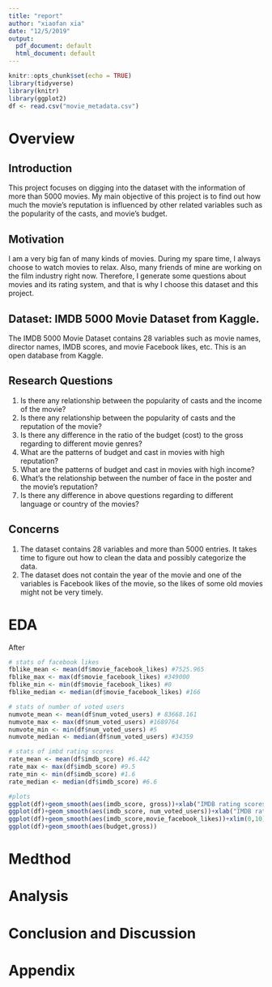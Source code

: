 ```yaml
---
title: "report"
author: "xiaofan xia"
date: "12/5/2019"
output:
  pdf_document: default
  html_document: default
---
```


```r
knitr::opts_chunk$set(echo = TRUE)
library(tidyverse)
library(knitr)
library(ggplot2)
df <- read.csv("movie_metadata.csv")

```

# Overview

## Introduction

This project focuses on digging into the dataset with the information of more than 5000 movies. My main objective of this project is to find out how much the movie’s reputation is influenced by other related variables such as the popularity of the casts, and movie’s budget. 

## Motivation

I am a very big fan of many kinds of movies. During my spare time, I always choose to watch movies to relax. Also, many friends of mine are working on the film industry right now. Therefore, I generate some questions about movies and its rating system, and that is why I choose this dataset and this project.  

## Dataset: IMDB 5000 Movie Dataset from Kaggle.

The IMDB 5000 Movie Dataset contains 28 variables such as movie names, director names, IMDB scores, and movie Facebook likes, etc. This is an open database from Kaggle.


## Research Questions

1. Is there any relationship between the popularity of casts and the income of the movie?
2. Is there any relationship between the popularity of casts and the reputation of the movie?
3. Is there any difference in the ratio of the budget (cost) to the gross regarding to different movie genres?
4. What are the patterns of budget and cast in movies with high reputation?
5. What are the patterns of budget and cast in movies with high income?
6. What’s the relationship between the number of face in the poster and the movie’s reputation?
7. Is there any difference in above questions regarding to different language or country of the movies?

## Concerns

1. The dataset contains 28 variables and more than 5000 entries. It takes time to figure out how to clean the data and possibly categorize the data. 
2. The dataset does not contain the year of the movie and one of the variables is Facebook likes of the movie, so the likes of some old movies might not be very timely. 

# EDA

After

```r
# stats of facebook likes
fblike_mean <- mean(df$movie_facebook_likes) #7525.965
fblike_max <- max(df$movie_facebook_likes) #349000
fblike_min <- min(df$movie_facebook_likes) #0
fblike_median <- median(df$movie_facebook_likes) #166

# stats of number of voted users
numvote_mean <- mean(df$num_voted_users) # 83668.161
numvote_max <- max(df$num_voted_users) #1689764
numvote_min <- min(df$num_voted_users) #5
numvote_median <- median(df$num_voted_users) #34359

# stats of imbd rating scores
rate_mean <- mean(df$imdb_score) #6.442
rate_max <- max(df$imdb_score) #9.5
rate_min <- min(df$imdb_score) #1.6
rate_median <- median(df$imdb_score) #6.6

#plots
ggplot(df)+geom_smooth(aes(imdb_score, gross))+xlab("IMDB rating scores")+ylab("Gross")+xlim(0,10)
ggplot(df)+geom_smooth(aes(imdb_score, num_voted_users))+xlab("IMDB rating scores")+ylab("Number of voted users")+xlim(0,10)
ggplot(df)+geom_smooth(aes(imdb_score,movie_facebook_likes))+xlim(0,10)
ggplot(df)+geom_smooth(aes(budget,gross))

```

# Medthod

# Analysis

# Conclusion and Discussion

# Appendix
